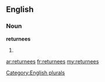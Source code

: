 ==English==

===Noun===
'''returnees'''

# {{plural of|[[returnee]]}}

[[Category:English plurals]]

[[ar:returnees]]
[[fr:returnees]]
[[my:returnees]]
